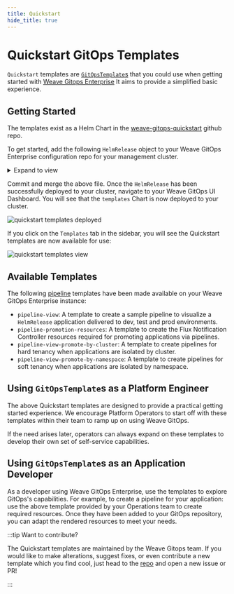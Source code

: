 ```yaml
---
title: Quickstart
hide_title: true
---
```



# Quickstart GitOps Templates <TierLabel tiers="Enterprise" />

`Quickstart` templates are [`GitOpsTemplate`s](https://docs.gitops.weave.works/docs/gitops-templates/templates/)
that you could use when getting started with [Weave Gitops Enterprise](../enterprise/getting-started/intro-enterprise.mdx)
It aims to provide a simplified basic experience.

## Getting Started

The templates exist as a Helm Chart in the [weave-gitops-quickstart](https://github.com/weaveworks/weave-gitops-quickstart)
github repo.

To get started, add the following `HelmRelease` object to your Weave GitOps Enterprise
configuration repo for your management cluster.

<details><summary>Expand to view</summary>

```yaml
---
apiVersion: source.toolkit.fluxcd.io/v1beta2
kind: GitRepository
metadata:
  name: weave-gitops-quickstart
  namespace: flux-system
spec:
  interval: 10m0s
  ref:
    branch: main
  url: https://github.com/weaveworks/weave-gitops-quickstart
---
apiVersion: helm.toolkit.fluxcd.io/v2beta1
kind: HelmRelease
metadata:
  name: quickstart-templates
  namespace: flux-system
spec:
  chart:
    spec:
      chart: "quickstart-templates"
      version: ">=0.1.0"
      sourceRef:
        kind: GitRepository
        name: weave-gitops-quickstart
        namespace: flux-system
  interval: 10m0s
```

</details>

Commit and merge the above file. Once the `HelmRelease` has been successfully
deployed to your cluster, navigate to your Weave GitOps UI Dashboard. You will
see that the `templates` Chart is now deployed to your cluster.

![quickstart templates deployed](imgs/quickstart-templates-deployed.png)

If you click on the `Templates` tab in the sidebar, you will see the Quickstart
templates are now available for use:

![quickstart templates view](imgs/quickstart-templates-view.png)

## Available Templates

The following [pipeline](../pipelines/pipeline-templates.mdx) templates have
been made available on your Weave GitOps Enterprise instance:

- `pipeline-view`: A template to create a sample pipeline to visualize a
	`HelmRelease` application delivered to dev, test and prod environments.
- `pipeline-promotion-resources`: A template to create the Flux Notification
	Controller resources required for promoting applications via pipelines.
- `pipeline-view-promote-by-cluster`: A template to create pipelines for hard
	tenancy when applications are isolated by cluster.
- `pipeline-view-promote-by-namespace`: A template to create pipelines for soft
	tenancy when applications are isolated by namespace.

## Using `GitOpsTemplate`s as a Platform Engineer

The above Quickstart templates are designed to provide a practical getting started
experience. We encourage Platform Operators to start off with these templates
within their team to ramp up on using Weave GitOps.

If the need arises later, operators can always expand on these templates to
develop their own set of self-service capabilities.

## Using `GitOpsTemplate`s as an Application Developer

As a developer using Weave GitOps Enterprise, use the templates to explore
GitOps's capabilities. For example, to create a pipeline for your application:
use the above template provided by your Operations team to create required
resources. Once they have been added to your GitOps repository, you can adapt
the rendered resources to meet your needs.

:::tip Want to contribute?

The Quickstart templates are maintained by the Weave Gitops team. If you would
like to make alterations, suggest fixes, or even contribute a new template which
you find cool, just head to the [repo](https://github.com/weaveworks/weave-gitops-quickstart)
and open a new issue or PR!

:::

